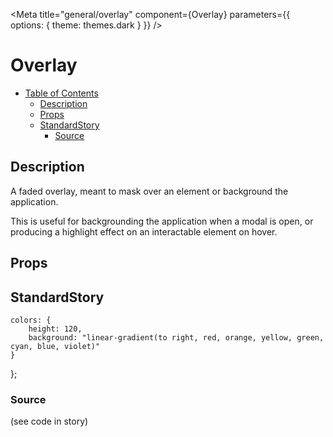 
<Meta
	title="general/overlay"
	component={Overlay}
	parameters={{
		options: {
			theme: themes.dark
		}
	}}
/>

# Overlay

- [Table of Contents](#overlay)
  * [Description](#description)
  * [Props](#props)
  * [StandardStory](#standardstory)
    + [Source](#source)

## Description
A faded overlay, meant to mask over an element or background the application.

This is useful for backgrounding the application when a modal is open, or producing a highlight
effect on an interactable element on hover.

## Props
<Props of={Overlay} />

## StandardStory

	colors: {
		height: 120,
		background: "linear-gradient(to right, red, orange, yellow, green, cyan, blue, violet)"
	}
};

<Preview>
	<Story name="standard">
		<Paper>
			<div style={standardStyles.colors} />
			<Overlay active={boolean("active", true)} relative={false} />
		</Paper>
	</Story>
</Preview>

### Source
(see code in story)
